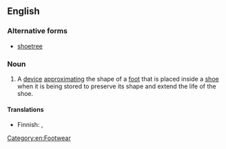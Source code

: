 ==English==

===Alternative forms===
* [[shoetree]]

===Noun===
{{en-noun}}
{{wikipedia}}

#A [[device]] [[approximating]] the shape of a [[foot]] that is placed inside a [[shoe]] when it is being stored to preserve its shape and extend the life of the shoe.

====Translations====
{{trans-top|device to preserve the shape of a shoe}}
* Finnish: {{t|fi|lepolesti}}, {{t+|fi|lesti}}
{{trans-mid}}
{{trans-bottom}}

[[Category:en:Footwear]]